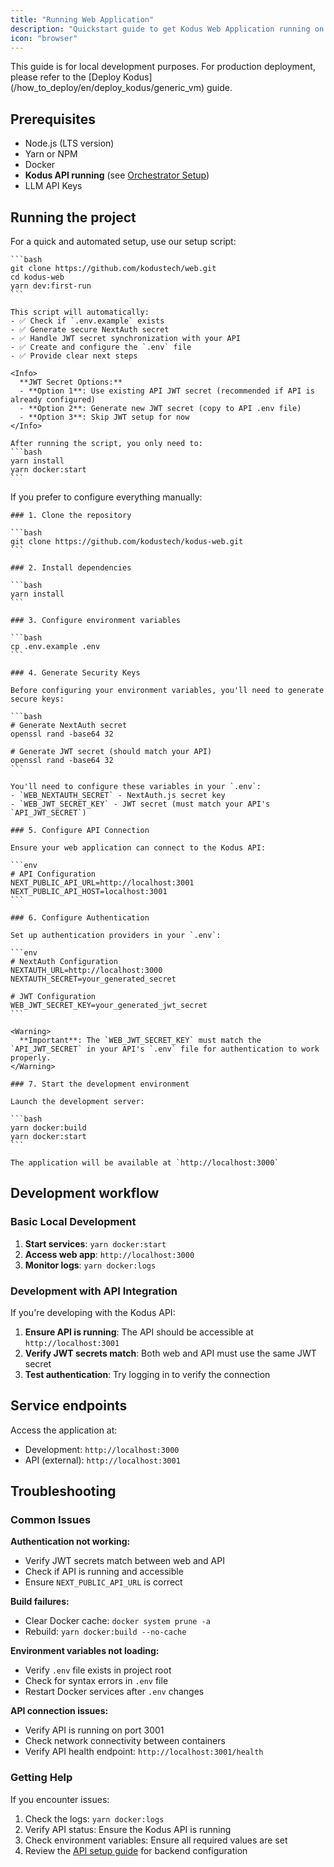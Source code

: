 ```yaml
---
title: "Running Web Application"
description: "Quickstart guide to get Kodus Web Application running on your local machine."
icon: "browser"
---
```


<Note>
  This guide is for local development purposes. For production deployment,
  please refer to the [Deploy Kodus](/how_to_deploy/en/deploy_kodus/generic_vm)
  guide.
</Note>

## Prerequisites

- Node.js (LTS version)
- Yarn or NPM
- Docker
- **Kodus API running** (see [Orchestrator Setup](/how_to_deploy/en/local_quickstart/orchestrator))
- LLM API Keys

## Running the project

<Tabs>
  <Tab title="Automated Setup (Recommended)">
    For a quick and automated setup, use our setup script:

    ```bash
    git clone https://github.com/kodustech/web.git
    cd kodus-web
    yarn dev:first-run
    ```

    This script will automatically:
    - ✅ Check if `.env.example` exists
    - ✅ Generate secure NextAuth secret
    - ✅ Handle JWT secret synchronization with your API
    - ✅ Create and configure the `.env` file
    - ✅ Provide clear next steps

    <Info>
      **JWT Secret Options:**
      - **Option 1**: Use existing API JWT secret (recommended if API is already configured)
      - **Option 2**: Generate new JWT secret (copy to API .env file)
      - **Option 3**: Skip JWT setup for now
    </Info>

    After running the script, you only need to:
    ```bash
    yarn install
    yarn docker:start
    ```

  </Tab>
  <Tab title="Manual Setup">
    If you prefer to configure everything manually:

    ### 1. Clone the repository

    ```bash
    git clone https://github.com/kodustech/kodus-web.git
    ```

    ### 2. Install dependencies

    ```bash
    yarn install
    ```

    ### 3. Configure environment variables

    ```bash
    cp .env.example .env
    ```

    ### 4. Generate Security Keys

    Before configuring your environment variables, you'll need to generate secure keys:

    ```bash
    # Generate NextAuth secret
    openssl rand -base64 32

    # Generate JWT secret (should match your API)
    openssl rand -base64 32
    ```

    You'll need to configure these variables in your `.env`:
    - `WEB_NEXTAUTH_SECRET` - NextAuth.js secret key
    - `WEB_JWT_SECRET_KEY` - JWT secret (must match your API's `API_JWT_SECRET`)

    ### 5. Configure API Connection

    Ensure your web application can connect to the Kodus API:

    ```env
    # API Configuration
    NEXT_PUBLIC_API_URL=http://localhost:3001
    NEXT_PUBLIC_API_HOST=localhost:3001
    ```

    ### 6. Configure Authentication

    Set up authentication providers in your `.env`:

    ```env
    # NextAuth Configuration
    NEXTAUTH_URL=http://localhost:3000
    NEXTAUTH_SECRET=your_generated_secret

    # JWT Configuration
    WEB_JWT_SECRET_KEY=your_generated_jwt_secret
    ```

    <Warning>
      **Important**: The `WEB_JWT_SECRET_KEY` must match the `API_JWT_SECRET` in your API's `.env` file for authentication to work properly.
    </Warning>

    ### 7. Start the development environment

    Launch the development server:

    ```bash
    yarn docker:build
    yarn docker:start
    ```

    The application will be available at `http://localhost:3000`

  </Tab>
</Tabs>

## Development workflow

### Basic Local Development

1. **Start services**: `yarn docker:start`
2. **Access web app**: `http://localhost:3000`
3. **Monitor logs**: `yarn docker:logs`

### Development with API Integration

If you're developing with the Kodus API:

1. **Ensure API is running**: The API should be accessible at `http://localhost:3001`
2. **Verify JWT secrets match**: Both web and API must use the same JWT secret
3. **Test authentication**: Try logging in to verify the connection

## Service endpoints

Access the application at:
- Development: `http://localhost:3000`
- API (external): `http://localhost:3001`

## Troubleshooting

### Common Issues

**Authentication not working:**
- Verify JWT secrets match between web and API
- Check if API is running and accessible
- Ensure `NEXT_PUBLIC_API_URL` is correct

**Build failures:**
- Clear Docker cache: `docker system prune -a`
- Rebuild: `yarn docker:build --no-cache`

**Environment variables not loading:**
- Verify `.env` file exists in project root
- Check for syntax errors in `.env` file
- Restart Docker services after `.env` changes

**API connection issues:**
- Verify API is running on port 3001
- Check network connectivity between containers
- Verify API health endpoint: `http://localhost:3001/health`

### Getting Help

If you encounter issues:
1. Check the logs: `yarn docker:logs`
2. Verify API status: Ensure the Kodus API is running
3. Check environment variables: Ensure all required values are set
4. Review the [API setup guide](/how_to_deploy/en/local_quickstart/orchestrator) for backend configuration
